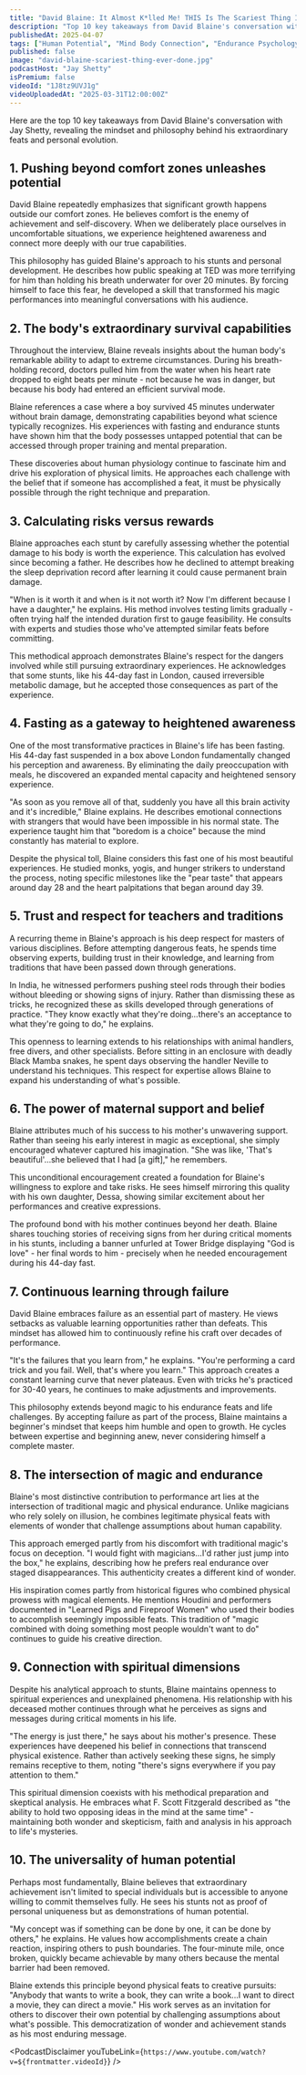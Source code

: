 ```yaml
---
title: "David Blaine: It Almost K*lled Me! THIS Is The Scariest Thing I’ve Ever Done"
description: "Top 10 key takeaways from David Blaine's conversation with Jay Shetty, revealing the mindset and philosophy behind his extraordinary feats and personal evolution."
publishedAt: 2025-04-07
tags: ["Human Potential", "Mind Body Connection", "Endurance Psychology"]
published: false
image: "david-blaine-scariest-thing-ever-done.jpg"
podcastHost: "Jay Shetty"
isPremium: false
videoId: "1J8tz9UVJ1g"
videoUploadedAt: "2025-03-31T12:00:00Z"
---
```



<PodcastSummaryPageLayout frontmatter={frontmatter}>

Here are the top 10 key takeaways from David Blaine's conversation with Jay Shetty, revealing the mindset and philosophy behind his extraordinary feats and personal evolution.

## 1. Pushing beyond comfort zones unleashes potential

David Blaine repeatedly emphasizes that significant growth happens outside our comfort zones. He believes comfort is the enemy of achievement and self-discovery. When we deliberately place ourselves in uncomfortable situations, we experience heightened awareness and connect more deeply with our true capabilities.

This philosophy has guided Blaine's approach to his stunts and personal development. He describes how public speaking at TED was more terrifying for him than holding his breath underwater for over 20 minutes. By forcing himself to face this fear, he developed a skill that transformed his magic performances into meaningful conversations with his audience.

## 2. The body's extraordinary survival capabilities

Throughout the interview, Blaine reveals insights about the human body's remarkable ability to adapt to extreme circumstances. During his breath-holding record, doctors pulled him from the water when his heart rate dropped to eight beats per minute - not because he was in danger, but because his body had entered an efficient survival mode.

Blaine references a case where a boy survived 45 minutes underwater without brain damage, demonstrating capabilities beyond what science typically recognizes. His experiences with fasting and endurance stunts have shown him that the body possesses untapped potential that can be accessed through proper training and mental preparation.

These discoveries about human physiology continue to fascinate him and drive his exploration of physical limits. He approaches each challenge with the belief that if someone has accomplished a feat, it must be physically possible through the right technique and preparation.

## 3. Calculating risks versus rewards

Blaine approaches each stunt by carefully assessing whether the potential damage to his body is worth the experience. This calculation has evolved since becoming a father. He describes how he declined to attempt breaking the sleep deprivation record after learning it could cause permanent brain damage.

"When is it worth it and when is it not worth it? Now I'm different because I have a daughter," he explains. His method involves testing limits gradually - often trying half the intended duration first to gauge feasibility. He consults with experts and studies those who've attempted similar feats before committing.

This methodical approach demonstrates Blaine's respect for the dangers involved while still pursuing extraordinary experiences. He acknowledges that some stunts, like his 44-day fast in London, caused irreversible metabolic damage, but he accepted those consequences as part of the experience.

## 4. Fasting as a gateway to heightened awareness

One of the most transformative practices in Blaine's life has been fasting. His 44-day fast suspended in a box above London fundamentally changed his perception and awareness. By eliminating the daily preoccupation with meals, he discovered an expanded mental capacity and heightened sensory experience.

"As soon as you remove all of that, suddenly you have all this brain activity and it's incredible," Blaine explains. He describes emotional connections with strangers that would have been impossible in his normal state. The experience taught him that "boredom is a choice" because the mind constantly has material to explore.

Despite the physical toll, Blaine considers this fast one of his most beautiful experiences. He studied monks, yogis, and hunger strikers to understand the process, noting specific milestones like the "pear taste" that appears around day 28 and the heart palpitations that began around day 39.

## 5. Trust and respect for teachers and traditions

A recurring theme in Blaine's approach is his deep respect for masters of various disciplines. Before attempting dangerous feats, he spends time observing experts, building trust in their knowledge, and learning from traditions that have been passed down through generations.

In India, he witnessed performers pushing steel rods through their bodies without bleeding or showing signs of injury. Rather than dismissing these as tricks, he recognized these as skills developed through generations of practice. "They know exactly what they're doing...there's an acceptance to what they're going to do," he explains.

This openness to learning extends to his relationships with animal handlers, free divers, and other specialists. Before sitting in an enclosure with deadly Black Mamba snakes, he spent days observing the handler Neville to understand his techniques. This respect for expertise allows Blaine to expand his understanding of what's possible.

## 6. The power of maternal support and belief

Blaine attributes much of his success to his mother's unwavering support. Rather than seeing his early interest in magic as exceptional, she simply encouraged whatever captured his imagination. "She was like, 'That's beautiful'...she believed that I had [a gift]," he remembers.

This unconditional encouragement created a foundation for Blaine's willingness to explore and take risks. He sees himself mirroring this quality with his own daughter, Dessa, showing similar excitement about her performances and creative expressions.

The profound bond with his mother continues beyond her death. Blaine shares touching stories of receiving signs from her during critical moments in his stunts, including a banner unfurled at Tower Bridge displaying "God is love" - her final words to him - precisely when he needed encouragement during his 44-day fast.

## 7. Continuous learning through failure

David Blaine embraces failure as an essential part of mastery. He views setbacks as valuable learning opportunities rather than defeats. This mindset has allowed him to continuously refine his craft over decades of performance.

"It's the failures that you learn from," he explains. "You're performing a card trick and you fail. Well, that's where you learn." This approach creates a constant learning curve that never plateaus. Even with tricks he's practiced for 30-40 years, he continues to make adjustments and improvements.

This philosophy extends beyond magic to his endurance feats and life challenges. By accepting failure as part of the process, Blaine maintains a beginner's mindset that keeps him humble and open to growth. He cycles between expertise and beginning anew, never considering himself a complete master.

## 8. The intersection of magic and endurance

Blaine's most distinctive contribution to performance art lies at the intersection of traditional magic and physical endurance. Unlike magicians who rely solely on illusion, he combines legitimate physical feats with elements of wonder that challenge assumptions about human capability.

This approach emerged partly from his discomfort with traditional magic's focus on deception. "I would fight with magicians...I'd rather just jump into the box," he explains, describing how he prefers real endurance over staged disappearances. This authenticity creates a different kind of wonder.

His inspiration comes partly from historical figures who combined physical prowess with magical elements. He mentions Houdini and performers documented in "Learned Pigs and Fireproof Women" who used their bodies to accomplish seemingly impossible feats. This tradition of "magic combined with doing something most people wouldn't want to do" continues to guide his creative direction.

## 9. Connection with spiritual dimensions

Despite his analytical approach to stunts, Blaine maintains openness to spiritual experiences and unexplained phenomena. His relationship with his deceased mother continues through what he perceives as signs and messages during critical moments in his life.

"The energy is just there," he says about his mother's presence. These experiences have deepened his belief in connections that transcend physical existence. Rather than actively seeking these signs, he simply remains receptive to them, noting "there's signs everywhere if you pay attention to them."

This spiritual dimension coexists with his methodical preparation and skeptical analysis. He embraces what F. Scott Fitzgerald described as "the ability to hold two opposing ideas in the mind at the same time" - maintaining both wonder and skepticism, faith and analysis in his approach to life's mysteries.

## 10. The universality of human potential

Perhaps most fundamentally, Blaine believes that extraordinary achievement isn't limited to special individuals but is accessible to anyone willing to commit themselves fully. He sees his stunts not as proof of personal uniqueness but as demonstrations of human potential.

"My concept was if something can be done by one, it can be done by others," he explains. He values how accomplishments create a chain reaction, inspiring others to push boundaries. The four-minute mile, once broken, quickly became achievable by many others because the mental barrier had been removed.

Blaine extends this principle beyond physical feats to creative pursuits: "Anybody that wants to write a book, they can write a book...I want to direct a movie, they can direct a movie." His work serves as an invitation for others to discover their own potential by challenging assumptions about what's possible. This democratization of wonder and achievement stands as his most enduring message.

<PodcastDisclaimer
  youTubeLink={`https://www.youtube.com/watch?v=${frontmatter.videoId}`}
/>

</PodcastSummaryPageLayout>

